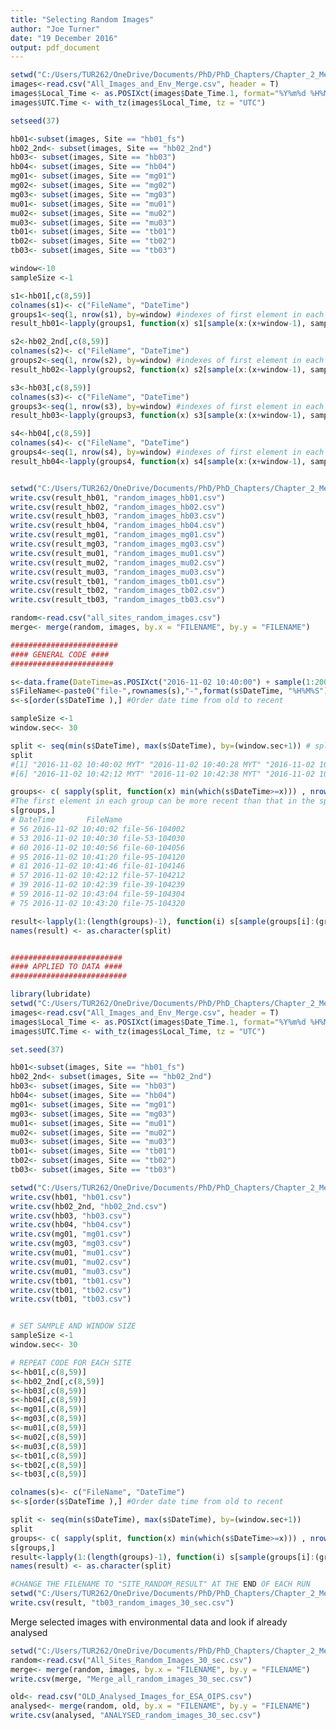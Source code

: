 ---
title: "Selecting Random Images"
author: "Joe Turner"
date: "19 December 2016"
output: pdf_document
---

```{r randomise by number of images}

setwd("C:/Users/TUR262/OneDrive/Documents/PhD/PhD_Chapters/Chapter_2_Mesophotic_Communities/Data")
images<-read.csv("All_Images_and_Env_Merge.csv", header = T)
images$Local_Time <- as.POSIXct(images$Date_Time.1, format="%Y%m%d %H%M%S", tz = "Asia/Tokyo") # 9 hour difference
images$UTC.Time <- with_tz(images$Local_Time, tz = "UTC")

setseed(37)

hb01<-subset(images, Site == "hb01_fs")
hb02_2nd<- subset(images, Site == "hb02_2nd")
hb03<- subset(images, Site == "hb03")
hb04<- subset(images, Site == "hb04")
mg01<- subset(images, Site == "mg01")
mg02<- subset(images, Site == "mg02")
mg03<- subset(images, Site == "mg03")
mu01<- subset(images, Site == "mu01")
mu02<- subset(images, Site == "mu02")
mu03<- subset(images, Site == "mu03")
tb01<- subset(images, Site == "tb01")
tb02<- subset(images, Site == "tb02")
tb03<- subset(images, Site == "tb03")

window<-10 
sampleSize <-1

s1<-hb01[,c(8,59)]
colnames(s1)<- c("FileName", "DateTime")
groups1<-seq(1, nrow(s1), by=window) #indexes of first element in each window
result_hb01<-lapply(groups1, function(x) s1[sample(x:(x+window-1), sampleSize), "FileName"]) #for each group, randomly select sampleSize number of elements

s2<-hb02_2nd[,c(8,59)]
colnames(s2)<- c("FileName", "DateTime")
groups2<-seq(1, nrow(s2), by=window) #indexes of first element in each window
result_hb02<-lapply(groups2, function(x) s2[sample(x:(x+window-1), sampleSize), "FileName"]) #for each group, randomly select sampleSize number of elements

s3<-hb03[,c(8,59)]
colnames(s3)<- c("FileName", "DateTime")
groups3<-seq(1, nrow(s3), by=window) #indexes of first element in each window
result_hb03<-lapply(groups3, function(x) s3[sample(x:(x+window-1), sampleSize), "FileName"]) #for each group, randomly select sampleSize number of elements

s4<-hb04[,c(8,59)]
colnames(s4)<- c("FileName", "DateTime")
groups4<-seq(1, nrow(s4), by=window) #indexes of first element in each window
result_hb04<-lapply(groups4, function(x) s4[sample(x:(x+window-1), sampleSize), "FileName"]) #for each group, randomly select sampleSize number of elements


setwd("C:/Users/TUR262/OneDrive/Documents/PhD/PhD_Chapters/Chapter_2_Mesophotic_Communities/Data/Random_Images")
write.csv(result_hb01, "random_images_hb01.csv")
write.csv(result_hb02, "random_images_hb02.csv")
write.csv(result_hb03, "random_images_hb03.csv")
write.csv(result_hb04, "random_images_hb04.csv")
write.csv(result_mg01, "random_images_mg01.csv")
write.csv(result_mg03, "random_images_mg03.csv")
write.csv(result_mu01, "random_images_mu01.csv")
write.csv(result_mu02, "random_images_mu02.csv")
write.csv(result_mu03, "random_images_mu03.csv")
write.csv(result_tb01, "random_images_tb01.csv")
write.csv(result_tb02, "random_images_tb02.csv")
write.csv(result_tb03, "random_images_tb03.csv")

random<-read.csv("all_sites_random_images.csv")
merge<- merge(random, images, by.x = "FILENAME", by.y = "FILENAME")


```


```{r randomise by time slot}
########################
#### GENERAL CODE ####
#######################

s<-data.frame(DateTime=as.POSIXct("2016-11-02 10:40:00") + sample(1:200, 100, replace = T))
s$FileName<-paste0("file-",rownames(s),"-",format(s$DateTime, "%H%M%S"))
s<-s[order(s$DateTime ),] #Order date time from old to recent

sampleSize <-1
window.sec<- 30

split <- seq(min(s$DateTime), max(s$DateTime), by=(window.sec+1)) # splitting into groups
split
#[1] "2016-11-02 10:40:02 MYT" "2016-11-02 10:40:28 MYT" "2016-11-02 10:40:54 MYT" "2016-11-02 10:41:20 MYT" "2016-11-02 10:41:46 MYT"
#[6] "2016-11-02 10:42:12 MYT" "2016-11-02 10:42:38 MYT" "2016-11-02 10:43:04 MYT"

groups<- c( sapply(split, function(x) min(which(s$DateTime>=x))) , nrow(s))  #indexes of first element in each group, and include the last index. 
#The first element in each group can be more recent than that in the split, if x is n.
s[groups,]
# DateTime       FileName
# 56 2016-11-02 10:40:02 file-56-104002
# 53 2016-11-02 10:40:30 file-53-104030
# 60 2016-11-02 10:40:56 file-60-104056
# 95 2016-11-02 10:41:20 file-95-104120
# 81 2016-11-02 10:41:46 file-81-104146
# 57 2016-11-02 10:42:12 file-57-104212
# 39 2016-11-02 10:42:39 file-39-104239
# 59 2016-11-02 10:43:04 file-59-104304
# 75 2016-11-02 10:43:20 file-75-104320

result<-lapply(1:(length(groups)-1), function(i) s[sample(groups[i]:(groups[i+1]-1), sampleSize), "FileName"])
names(result) <- as.character(split)


#########################
#### APPLIED TO DATA ####
##########################

library(lubridate)
setwd("C:/Users/TUR262/OneDrive/Documents/PhD/PhD_Chapters/Chapter_2_Mesophotic_Communities/Data")
images<-read.csv("All_Images_and_Env_Merge.csv", header = T)
images$Local_Time <- as.POSIXct(images$Date_Time.1, format="%Y%m%d %H%M%S", tz = "Asia/Tokyo") # 9 hour difference
images$UTC.Time <- with_tz(images$Local_Time, tz = "UTC")

set.seed(37)

hb01<-subset(images, Site == "hb01_fs")
hb02_2nd<- subset(images, Site == "hb02_2nd")
hb03<- subset(images, Site == "hb03")
hb04<- subset(images, Site == "hb04")
mg01<- subset(images, Site == "mg01")
mg03<- subset(images, Site == "mg03")
mu01<- subset(images, Site == "mu01")
mu02<- subset(images, Site == "mu02")
mu03<- subset(images, Site == "mu03")
tb01<- subset(images, Site == "tb01")
tb02<- subset(images, Site == "tb02")
tb03<- subset(images, Site == "tb03")

setwd("C:/Users/TUR262/OneDrive/Documents/PhD/PhD_Chapters/Chapter_2_Mesophotic_Communities/Data/Random_Images/sites")
write.csv(hb01, "hb01.csv")
write.csv(hb02_2nd, "hb02_2nd.csv")
write.csv(hb03, "hb03.csv")
write.csv(hb04, "hb04.csv")
write.csv(mg01, "mg01.csv")
write.csv(mg03, "mg03.csv")
write.csv(mu01, "mu01.csv")
write.csv(mu01, "mu02.csv")
write.csv(mu01, "mu03.csv")
write.csv(tb01, "tb01.csv")
write.csv(tb01, "tb02.csv")
write.csv(tb01, "tb03.csv")


# SET SAMPLE AND WINDOW SIZE
sampleSize <-1
window.sec<- 30

# REPEAT CODE FOR EACH SITE
s<-hb01[,c(8,59)]
s<-hb02_2nd[,c(8,59)]
s<-hb03[,c(8,59)]
s<-hb04[,c(8,59)]
s<-mg01[,c(8,59)]
s<-mg03[,c(8,59)]
s<-mu01[,c(8,59)]
s<-mu02[,c(8,59)]
s<-mu03[,c(8,59)]
s<-tb01[,c(8,59)]
s<-tb02[,c(8,59)]
s<-tb03[,c(8,59)]

colnames(s)<- c("FileName", "DateTime")
s<-s[order(s$DateTime ),] #Order date time from old to recent

split <- seq(min(s$DateTime), max(s$DateTime), by=(window.sec+1)) 
split
groups<- c( sapply(split, function(x) min(which(s$DateTime>=x))) , nrow(s)) 
s[groups,]
result<-lapply(1:(length(groups)-1), function(i) s[sample(groups[i]:(groups[i+1]-1), sampleSize), "FileName"])
names(result) <- as.character(split)

#CHANGE THE FILENAME TO "SITE_RANDOM_RESULT" AT THE END OF EACH RUN
setwd("C:/Users/TUR262/OneDrive/Documents/PhD/PhD_Chapters/Chapter_2_Mesophotic_Communities/Data/Random_Images")
write.csv(result, "tb03_random_images_30_sec.csv")


```


Merge selected images with environmental data and look if already analysed

```{r}

setwd("C:/Users/TUR262/OneDrive/Documents/PhD/PhD_Chapters/Chapter_2_Mesophotic_Communities/Data/Random_Images")
random<-read.csv("All_Sites_Random_Images_30_sec.csv")
merge<- merge(random, images, by.x = "FILENAME", by.y = "FILENAME")
write.csv(merge, "Merge_all_random_images_30_sec.csv")

old<- read.csv("OLD_Analysed_Images_for_ESA_OIPS.csv")
analysed<- merge(random, old, by.x = "FILENAME", by.y = "FILENAME")
write.csv(analysed, "ANALYSED_random_images_30_sec.csv")

```

